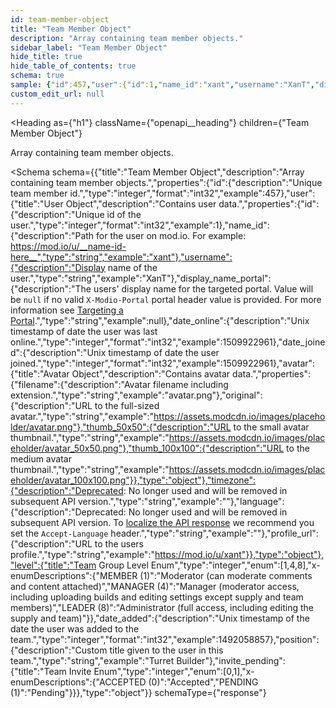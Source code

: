 ```yaml
---
id: team-member-object
title: "Team Member Object"
description: "Array containing team member objects."
sidebar_label: "Team Member Object"
hide_title: true
hide_table_of_contents: true
schema: true
sample: {"id":457,"user":{"id":1,"name_id":"xant","username":"XanT","display_name_portal":null,"date_online":1509922961,"date_joined":1509922961,"avatar":{"filename":"avatar.png","original":"https://assets.modcdn.io/images/placeholder/avatar.png","thumb_50x50":"https://assets.modcdn.io/images/placeholder/avatar_50x50.png","thumb_100x100":"https://assets.modcdn.io/images/placeholder/avatar_100x100.png"},"timezone":"","language":"","profile_url":"https://mod.io/u/xant"},"level":1,"date_added":1492058857,"position":"Turret Builder","invite_pending":0}
custom_edit_url: null
---
```



<Heading
  as={"h1"}
  className={"openapi__heading"}
  children={"Team Member Object"}
>
</Heading>



Array containing team member objects.

<Schema
  schema={{"title":"Team Member Object","description":"Array containing team member objects.","properties":{"id":{"description":"Unique team member id.","type":"integer","format":"int32","example":457},"user":{"title":"User Object","description":"Contains user data.","properties":{"id":{"description":"Unique id of the user.","type":"integer","format":"int32","example":1},"name_id":{"description":"Path for the user on mod.io. For example: https://mod.io/u/__name-id-here__","type":"string","example":"xant"},"username":{"description":"Display name of the user.","type":"string","example":"XanT"},"display_name_portal":{"description":"The users' display name for the targeted portal. Value will be `null` if no valid `X-Modio-Portal` portal header value is provided. For more information see [Targeting a Portal](/restapi/platforms#targeting-a-portal).","type":"string","example":null},"date_online":{"description":"Unix timestamp of date the user was last online.","type":"integer","format":"int32","example":1509922961},"date_joined":{"description":"Unix timestamp of date the user joined.","type":"integer","format":"int32","example":1509922961},"avatar":{"title":"Avatar Object","description":"Contains avatar data.","properties":{"filename":{"description":"Avatar filename including extension.","type":"string","example":"avatar.png"},"original":{"description":"URL to the full-sized avatar.","type":"string","example":"https://assets.modcdn.io/images/placeholder/avatar.png"},"thumb_50x50":{"description":"URL to the small avatar thumbnail.","type":"string","example":"https://assets.modcdn.io/images/placeholder/avatar_50x50.png"},"thumb_100x100":{"description":"URL to the medium avatar thumbnail.","type":"string","example":"https://assets.modcdn.io/images/placeholder/avatar_100x100.png"}},"type":"object"},"timezone":{"description":"Deprecated: No longer used and will be removed in subsequent API version.","type":"string","example":""},"language":{"description":"Deprecated: No longer used and will be removed in subsequent API version. To [localize the API response](/restapi/docs/localization) we recommend you set the `Accept-Language` header.","type":"string","example":""},"profile_url":{"description":"URL to the users profile.","type":"string","example":"https://mod.io/u/xant"}},"type":"object"},"level":{"title":"Team Group Level Enum","type":"integer","enum":[1,4,8],"x-enumDescriptions":{"MEMBER (1)":"Moderator (can moderate comments and content attached)","MANAGER (4)":"Manager (moderator access, including uploading builds and editing settings except supply and team members)","LEADER (8)":"Administrator (full access, including editing the supply and team)"}},"date_added":{"description":"Unix timestamp of the date the user was added to the team.","type":"integer","format":"int32","example":1492058857},"position":{"description":"Custom title given to the user in this team.","type":"string","example":"Turret Builder"},"invite_pending":{"title":"Team Invite Enum","type":"integer","enum":[0,1],"x-enumDescriptions":{"ACCEPTED (0)":"Accepted","PENDING (1)":"Pending"}}},"type":"object"}}
  schemaType={"response"}
>
  
</Schema>
            